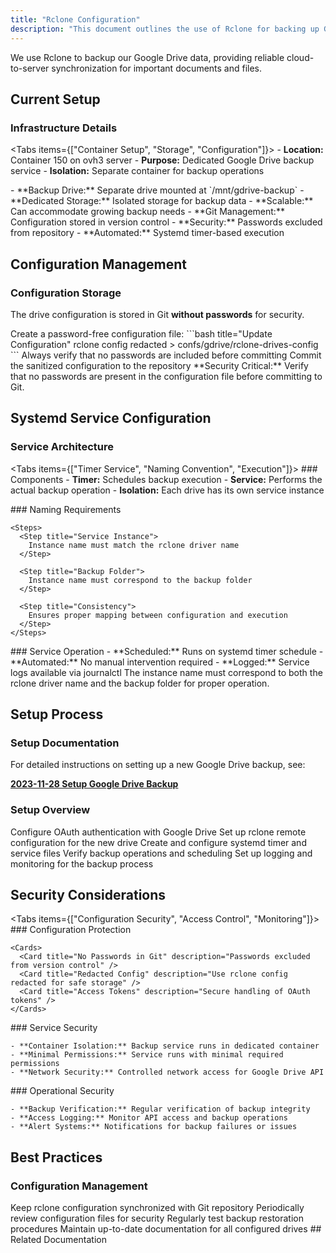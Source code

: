 ```yaml
---
title: "Rclone Configuration"
description: "This document outlines the use of Rclone for backing up Google Drive data. It covers usage, systemd service configuration, and steps for setting up a new drive, including important security considerations for configuration files."
---
```



We use Rclone to backup our Google Drive data, providing reliable cloud-to-server synchronization for important documents and files.


## Current Setup

### Infrastructure Details

<Tabs items={["Container Setup", "Storage", "Configuration"]}>
  <Tab value="Container Setup">
    - **Location:** Container 150 on ovh3 server
    - **Purpose:** Dedicated Google Drive backup service
    - **Isolation:** Separate container for backup operations
  </Tab>
  
  <Tab value="Storage">
    - **Backup Drive:** Separate drive mounted at `/mnt/gdrive-backup`
    - **Dedicated Storage:** Isolated storage for backup data
    - **Scalable:** Can accommodate growing backup needs
  </Tab>
  
  <Tab value="Configuration">
    - **Git Management:** Configuration stored in version control
    - **Security:** Passwords excluded from repository
    - **Automated:** Systemd timer-based execution
  </Tab>
</Tabs>

## Configuration Management

### Configuration Storage

The drive configuration is stored in Git **without passwords** for security.

<Steps>
  <Step title="Generate Redacted Config">
    Create a password-free configuration file:
    ```bash title="Update Configuration"
    rclone config redacted > confs/gdrive/rclone-drives-config
    ```
  </Step>
  
  <Step title="Security Verification">
    Always verify that no passwords are included before committing
  </Step>
  
  <Step title="Version Control">
    Commit the sanitized configuration to the repository
  </Step>
</Steps>

<Callout type="error">
**Security Critical:** Verify that no passwords are present in the configuration file before committing to Git.
</Callout>

## Systemd Service Configuration

### Service Architecture

<Tabs items={["Timer Service", "Naming Convention", "Execution"]}>
  <Tab value="Timer Service">
    ### Components
    - **Timer:** Schedules backup execution
    - **Service:** Performs the actual backup operation
    - **Isolation:** Each drive has its own service instance
  </Tab>
  
  <Tab value="Naming Convention">
    ### Naming Requirements
    
    <Steps>
      <Step title="Service Instance">
        Instance name must match the rclone driver name
      </Step>
      
      <Step title="Backup Folder">
        Instance name must correspond to the backup folder
      </Step>
      
      <Step title="Consistency">
        Ensures proper mapping between configuration and execution
      </Step>
    </Steps>
  </Tab>
  
  <Tab value="Execution">
    ### Service Operation
    - **Scheduled:** Runs on systemd timer schedule
    - **Automated:** No manual intervention required
    - **Logged:** Service logs available via journalctl
  </Tab>
</Tabs>

<Callout type="info">
The instance name must correspond to both the rclone driver name and the backup folder for proper operation.
</Callout>

## Setup Process

### Setup Documentation

For detailed instructions on setting up a new Google Drive backup, see:

**[2023-11-28 Setup Google Drive Backup](/docs/Infra/reports/2023/2023-11-28-google-drive-backup-setup)**

### Setup Overview

<Steps>
  <Step title="Drive Authentication">
    Configure OAuth authentication with Google Drive
  </Step>
  
  <Step title="Rclone Configuration">
    Set up rclone remote configuration for the new drive
  </Step>
  
  <Step title="Systemd Service">
    Create and configure systemd timer and service files
  </Step>
  
  <Step title="Testing">
    Verify backup operations and scheduling
  </Step>
  
  <Step title="Monitoring">
    Set up logging and monitoring for the backup process
  </Step>
</Steps>

## Security Considerations

<Tabs items={["Configuration Security", "Access Control", "Monitoring"]}>
  <Tab value="Configuration Security">
    ### Configuration Protection
    
    <Cards>
      <Card title="No Passwords in Git" description="Passwords excluded from version control" />
      <Card title="Redacted Config" description="Use rclone config redacted for safe storage" />
      <Card title="Access Tokens" description="Secure handling of OAuth tokens" />
    </Cards>
  </Tab>
  
  <Tab value="Access Control">
    ### Service Security
    
    - **Container Isolation:** Backup service runs in dedicated container
    - **Minimal Permissions:** Service runs with minimal required permissions
    - **Network Security:** Controlled network access for Google Drive API
  </Tab>
  
  <Tab value="Monitoring">
    ### Operational Security
    
    - **Backup Verification:** Regular verification of backup integrity
    - **Access Logging:** Monitor API access and backup operations
    - **Alert Systems:** Notifications for backup failures or issues
  </Tab>
</Tabs>

## Best Practices

### Configuration Management

<Steps>
  <Step title="Regular Updates">
    Keep rclone configuration synchronized with Git repository
  </Step>
  
  <Step title="Security Audits">
    Periodically review configuration files for security
  </Step>
  
  <Step title="Backup Testing">
    Regularly test backup restoration procedures
  </Step>
  
  <Step title="Documentation">
    Maintain up-to-date documentation for all configured drives
  </Step>
</Steps>
## Related Documentation

<Cards>
  <Card 
    title="Google Drive Setup Guide" 
    description="Detailed setup instructions for new Google Drive backups"
    href="/docs/Infra/reports/2023/2023-11-28-google-drive-backup-setup"
  />
  <Card 
    title="Rclone Official Docs" 
    description="Official rclone documentation and configuration reference"
    href="https://rclone.org/docs/"
  />
</Cards>
